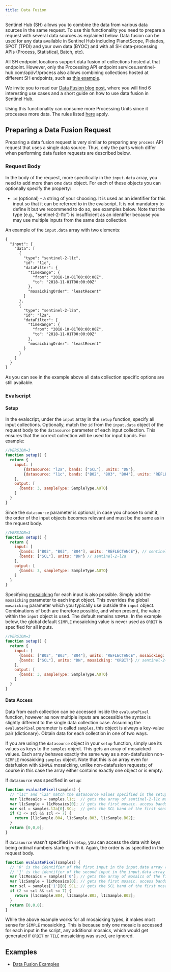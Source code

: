 ```yaml
---
title: Data Fusion
---
```


Sentinel Hub (SH) allows you to combine the data from various data
sources in the same request. To use this functionality you need to
prepare a request with several data sources as explained below. Data
fusion can be used for any data available in Sentinel Hub including
PlanetScope, Pleiades, SPOT (TPDI) and your own data (BYOC) and with all
SH data-processing APIs (Process, Statistical, Batch, etc).

All SH endpoint locations support data fusion of collections hosted at
that endpoint. However, only the Processing API endpoint
services.sentinel-hub.com/api/v1/process also allows combining
collections hosted at different SH endpoints, such as [this
example](/APIs/SentinelHub/Process/Examples/DataFusion.qmd#pan-sharpen-landsat-8-with-sentinel-2).

We invite you to read our [Data Fusion blog
post](https://medium.com/sentinel-hub/data-fusion-combine-satellite-datasets-to-unlock-new-possibilities-26356c481169){target="_blank"},
where you will find 6 interesting use cases and a short guide on how to
use data fusion in Sentinel Hub.

::: callout-note
Using this functionality can consume more Processing Units since it
processes more data. The rules listed
[here](/APIs/SentinelHub/Overview/ProcessingUnit.qmd) apply.
:::

## Preparing a Data Fusion Request

Preparing a data fusion request is very similar to preparing any
`process` API request that uses a single data source. Thus, only the
parts which differ when performing data fusion requests are described
below.

### Request Body

In the body of the request, more specifically in the `input.data` array,
you need to add more than one `data` object. For each of these objects
you can optionally specify the property:

-   `id` (optional) - a string of your choosing. It is used as an
    identifier for this input so that it can be referred to in the
    evalscript. It is not mandatory to define it but we recommend to do
    so, see examples below. Note that the type (e.g.,
    \"sentinel-2-l1c\") is insufficient as an identifier because you may
    use multiple inputs from the same data collection.

An example of the `input.data` array with two elements:

``` default
{
  "input": {
    "data": [
      {
        "type": "sentinel-2-l1c",
        "id": "l1c",
        "dataFilter": {
          "timeRange": {
            "from": "2018-10-01T00:00:00Z",
            "to": "2018-11-01T00:00:00Z"
          },
          "mosaickingOrder": "leastRecent"
        }
      },
      {
        "type": "sentinel-2-l2a",
        "id": "l2a",
        "dataFilter": {
          "timeRange": {
            "from": "2018-10-01T00:00:00Z",
            "to": "2018-11-01T00:00:00Z"
          },
          "mosaickingOrder": "leastRecent"
        }
      }
    ]
  }
}
```

As you can see in the example above all data collection specific options
are still available.

### Evalscript

#### Setup

In the evalscript, under the `input` array in the `setup` function,
specify all input collections. Optionally, match the `id` from the
`input.data` object of the request body to the `datasource` parameter of
each input collection. This ensures that the correct collection will be
used for input bands. For example:

``` javascript
//VERSION=3
function setup() {
  return {
    input: [
        {datasource: "l2a", bands: ["SCL"], units: "DN"},
        {datasource: "l1c", bands: ["B02", "B03", "B04"], units: "REFLECTANCE"}
    ],
    output: [
      {bands: 3, sampleType: SampleType.AUTO}
    ]
  }
}
```

Since the `datasource` parameter is optional, in case you choose to omit
it, the order of the input objects becomes relevant and must be the same
as in the request body.

``` javascript
//VERSION=3
function setup() {
  return {
    input: [
      {bands: ["B02", "B03", "B04"], units: "REFLECTANCE"}, // sentinel-2-l1c
      {bands: ["SCL"], units: "DN"} // sentinel-2-l2a
    ],
    output: [
      {bands: 3, sampleType: SampleType.AUTO}
    ]
  }
}
```

Specifying [mosaicking](/APIs/SentinelHub/Evalscript/V3.qmd#mosaicking)
for each input is also possible. Simply add the `mosaicking` parameter
to each input object. This overrides the global `mosaicking` parameter
which you typically use outside the `input` object. Combinations of both
are therefore possible, and when present, the value within the `input`
object is used. The default remains `SIMPLE`. In the example below, the
global default `SIMPLE` mosaicking value is never used as `ORBIT` is
specified for all inputs.

``` javascript
//VERSION=3
function setup() {
  return {
    input: [
      {bands: ["B02", "B03", "B04"], units: "REFLECTANCE", mosaicking: "ORBIT"}, // sentinel-2-l1c
      {bands: ["SCL"], units: "DN", mosaicking: "ORBIT"} // sentinel-2-l2a
    ],
    output: [
      {bands: 3, sampleType: SampleType.AUTO}
    ]
  }
}
```

#### Data Access

Data from each collection can be accessed inside the `evaluatePixel`
function, however as now multiple inputs are accessible the syntax is
slightly different to the single data collection case. Assuming the
`evaluatePixel` parameter is called `samples`, this object is always a
key-value pair (dictionary). Obtain data for each collection in one of
two ways.

If you are using the `datasource` object in your `setup` function,
simply use its values as keys to the `samples` object. This gets an
array of mosaicked values. Each array behaves exactly the same way as a
non-datafusion non-`SIMPLE` mosaicking `samples` object. Note that this
is an array even for datafusion with `SIMPLE` mosaicking, unlike
non-datafusion requests; of course in this case the array either
contains exactly one object or is empty.

If `datasource` was specified in `setup`:

``` javascript
function evaluatePixel(samples) {
  // "l1c" and "l2a" match the datasource values specified in the setup function
  var l1cMosaics = samples.l1c;  // gets the array of sentinel-2-l1c mosaics
  var l1cSample = l1cMosaics[0]; // gets the first mosaic. access bands from this object
  var scl = samples.l2a[0].SCL;  // gets the SCL band of the first sentinel-2-l2a mosaic
  if (2 <= scl && scl <= 7) {
    return [l1cSample.B04, l1cSample.B03, l1cSample.B02];
  }
  return [0,0,0];
}
```

If `datasource` wasn\'t specified in `setup`, you can access the data
with keys being ordinal numbers starting with `0`. Again, the order is
as specified in the request body.

``` javascript
function evaluatePixel(samples) {
  // '0' is the identifier of the first input in the input.data array (sentinel-2-l1c)
  // '1' is the identifier of the second input in the input.data array (sentinel-2-l2a)
  var l1cMosaics = samples['0']; // gets the array of mosaics of the first input (sentinel-2-l1c)
  var l1cSample = l1cMosaics[0]; // gets the first mosaic. access bands from this object
  var scl = samples['1'][0].SCL; // gets the SCL band of the first mosaic of the second input (sentinel-2-l2a)
  if (2 <= scl && scl <= 7) {
    return [l1cSample.B04, l1cSample.B03, l1cSample.B02];
  }
  return [0,0,0];
}
```

::: callout-note
While the above example works for all mosaicking types, it makes most
sense for `SIMPLE` mosaicking. This is because only one mosaic is
accessed for each input in the script, any additional mosaics, which
would get generated if `ORBIT` or `TILE` mosaicking was used, are
ignored.
:::

## Examples

-   [Data Fusion
    Examples](/APIs/SentinelHub/Process/Examples/DataFusion.qmd)
